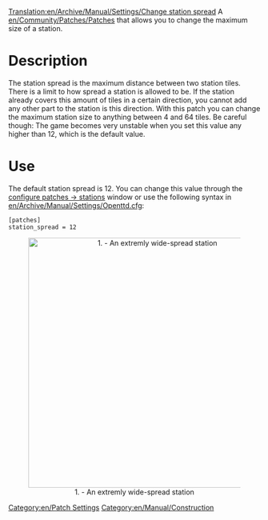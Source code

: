 [[Translation:en/Archive/Manual/Settings/Change station spread]]
A [[en/Community/Patches/Patches]] that allows you to change the maximum size of a station.

=Description=
The station spread is the maximum distance between two station tiles. There is a limit to how spread a station is allowed to be. If the station already covers this amount of tiles in a certain direction, you cannot add any other part to the station is this direction. With this patch you can change the maximum station size to anything between 4 and 64 tiles. Be careful though: The game becomes very unstable when you set this value any higher than 12, which is the default value.

= Use =
The default station spread is 12. You can change this value through the [[en/Archive/Manual/Settings/Configuring patches/Stations|configure patches -> stations]] window or use the following syntax in [[en/Archive/Manual/Settings/Openttd.cfg]]:
<pre>[patches]
station_spread = 12</pre>

<center>[[File:en/Archive/Manual/Settings/ChangeStationSpread.png|thumb|center|500px|1. - An extremly wide-spread station]]</center>

[[Category:en/Patch Settings]]
[[Category:en/Manual/Construction]]